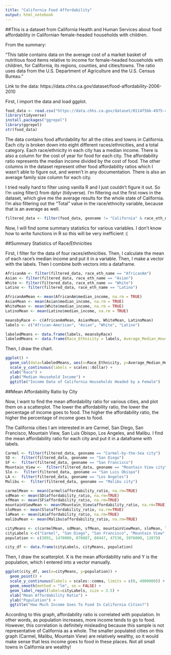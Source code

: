 ```yaml
---
title: "California Food Affordability"
output: html_notebook
---
```


##This is a dataset from California Health and Human Services about food affordability in Californian female-headed households with children. 

From the summary:

"This table contains data on the average cost of a market basket of nutritious food items relative to income for female-headed households with children, for California, its regions, counties, and cities/towns. The ratio uses data from the U.S. Department of Agriculture and the U.S. Census Bureau."

Link to the data:
https://data.chhs.ca.gov/dataset/food-affordability-2006-2010

First, I import the data and load ggplot.

```r
food_data <- read.csv("https://data.chhs.ca.gov/dataset/0114f5bb-4975-419d-95d9-5f0179a8de06/resource/916e2a2e-383b-4af5-9f5b-310500961cb5/download/food-affordability-2006-2010.csv")
library(tidyverse)
install.packages("ggrepel")
library(ggrepel)
str(food_data)
```

The data contains food affordability for all the cities and towns in California. Each city is broken down into eight different races/ethnicities, and a total category. Each race/ethnicity in each city has a median income. There is also a column for the cost of year for food for each city. The affordability ratio represents the median income divided by the cost of food. The other columns in the dataset represent other food affordability ratios which I wasn't able to figure out, and weren't in any documentation. There is also an average family size column for each city.

I tried really hard to filter using vanilla R and I just couldn't figure it out. So I'm using filter() from dplyr (tidyverse).
I'm filtering out the first rows in the dataset, which give me the average results for the whole state of California. I'm also filtering out the "Total" value in the race/ethncity variable, because that is an average as well.

```r
filtered_data <- filter(food_data, geoname != "California" & race_eth_name != "Total")
```

Now, I will find some summary statistics for various variables. I don't know how to write functions in R so this will be very inefficient :(

##Summary Statistics of Race/Ethnicities

First, I filter for the data of four races/ethnicities. Then, I calculate the mean of each race's median income and put it in a variable. Then, I make a vector with the labels. Then I combine both vectors into a dataframe.

```r
AfricanAm <- filter(filtered_data, race_eth_name == "AfricanAm")
Asian <- filter(filtered_data, race_eth_name == "Asian")
White <- filter(filtered_data, race_eth_name == "White")
Latino <- filter(filtered_data, race_eth_name == "Latino")

AfricanAmMean <- mean(AfricanAm$median_income, na.rm = TRUE)
AsianMean <- mean(Asian$median_income, na.rm = TRUE)
WhiteMean <- mean(White$median_income, na.rm = TRUE)
LatinoMean <- mean(Latino$median_income, na.rm = TRUE)

meansbyRace <- c(AfricanAmMean, AsianMean, WhiteMean, LatinoMean)
labels <- c("African-American", "Asian", "White", "Latino")

labeledMeans <- data.frame(labels, meansbyRace)
labeledMeans <- data.frame(Race_Ethnicity = labels, Average_Median_Household_Income = meansbyRace)
```
Then, I draw the chart.
```r
ggplot() +
  geom_col(data=labeledMeans, aes(x=Race_Ethnicity, y=Average_Median_Household_Income)) +
  scale_y_continuous(labels = scales::dollar) +
  xlab("Race") +
  ylab("Median Household Income") +
  ggtitle("Income Data of California Households Headed by a Female")
```

##Mean Affordability Ratio by City

Now, I want to find the mean affordability ratio for various cities, and plot them on a scatterplot. The lower the affordability ratio, the lower the percentage of income goes to food. The higher the affordability ratio, the higher the percentage of income goes to food.

The California cities I am interested in are Carmel, San Diego, San Francisco, Mountain View, San Luis Obispo, Los Angeles, and Malibu. I find the mean affordability ratio for each city and put it in a dataframe with labels.

```r
Carmel <- filter(filtered_data, geoname == "Carmel-by-the-Sea city")
SD <-  filter(filtered_data, geoname == "San Diego")
SF <-  filter(filtered_data, geoname == "San Francisco")
Mountain_View <-  filter(filtered_data, geoname == "Mountain View city")
Slo <-  filter(filtered_data, geoname == "San Luis Obispo")
LA <-  filter(filtered_data, geoname == "Los Angeles")
Malibu <-  filter(filtered_data, geoname == "Malibu city")

carmelMean <- mean(Carmel$affordability_ratio, na.rm=TRUE)
sdMean <- mean(SD$affordability_ratio, na.rm=TRUE)
sfMean <- mean(SF$affordability_ratio, na.rm=TRUE)
mountainViewMean <- mean(Mountain_View$affordability_ratio, na.rm=TRUE)
sloMean <- mean(Slo$affordability_ratio, na.rm=TRUE)
laMean <- mean(LA$affordability_ratio, na.rm=TRUE)
malibuMean <- mean(Malibu$affordability_ratio, na.rm=TRUE)

cityMeans <- c(carmelMean, sdMean, sfMean, mountainViewMean, sloMean, laMean, malibuMean)
cityLabels <-c("Carmel", "San Diego", "San Francisco", "Mountain View", "San Luis Obispo", "Los Angeles", "Malibu")
population <- c(3891, 1470000, 870887, 80447, 47536, 3976000, 12879)

city_df <- data.frame(cityLabels, cityMeans, population)
```
Then, I draw the scatterplot. X is the mean affordability ratio and Y is the population, which I entered into a vector manually.
```r
ggplot(city_df, aes(x=cityMeans, y=population)) +
  geom_point() +
  scale_y_continuous(labels = scales::comma, limits = c(0, 4000000)) +
  geom_smooth(method = "lm", se = FALSE) +
  geom_label_repel(label=cityLabels, size = 3.5) +
  xlab("Mean Affordability Ratio") +
  ylab("Population") +
  ggtitle("How Much Income Goes To Food In California Cities?")
```

According to this graph, affordability ratio is correlated with population. In other words, as population increases, more income tends to go to food. However, this correlation is definitely misleading because this sample is not representative of California as a whole. The smaller populated cities on this graph (Carmel, Malibu, Mountain View) are relatively wealthy, so it would make sense that less income goes to food in these places. Not all small towns in California are wealthy!


